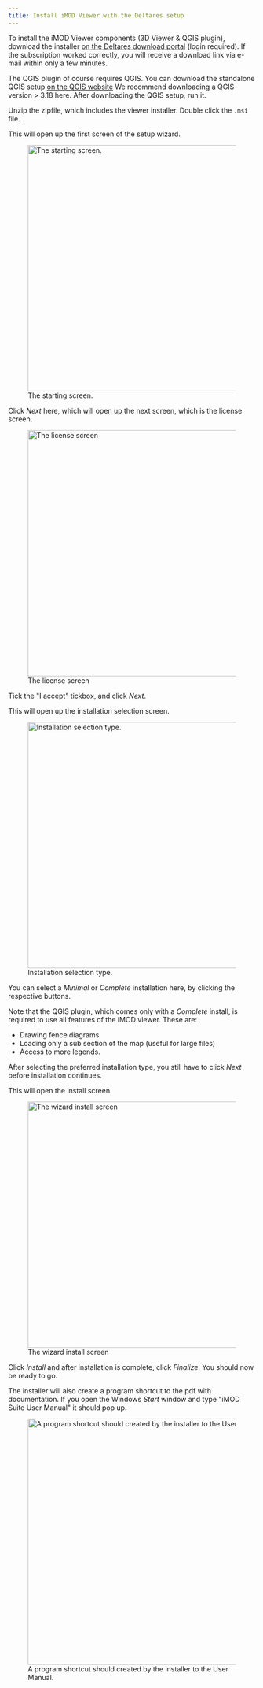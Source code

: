 ```yaml
---
title: Install iMOD Viewer with the Deltares setup
---
```


To install the iMOD Viewer components (3D Viewer & QGIS plugin),
download the installer [on the Deltares download
portal](https://download2.deltares.nl/imod-suite/) (login required). If the
subscription worked correctly, you will receive a download link via
e-mail within only a few minutes.

::: {.callout-warning}

The QGIS plugin of course requires QGIS. You can download the standalone QGIS
setup [on the QGIS website](https://qgis.org/en/site/forusers/download.html) We
recommend downloading a QGIS version \> 3.18 here. After downloading the QGIS
setup, run it.

:::

Unzip the zipfile, which includes the viewer installer. Double click the
``.msi`` file.

This will open up the first screen of the setup wizard.

![The starting
screen.](figures/viewer_installation/wizard_start.png){width="500px"}

Click *Next* here, which will open up the next screen, which is the
license screen.

![The license
screen](figures/viewer_installation/wizard_license.png){width="500px"}

Tick the \"I accept\" tickbox, and click *Next*.

This will open up the installation selection screen.

![Installation selection
type.](figures/viewer_installation/wizard_setup_type.png){width="500px"}

You can select a *Minimal* or *Complete* installation here, by clicking
the respective buttons.

Note that the QGIS plugin, which comes only with a *Complete* install,
is required to use all features of the iMOD viewer. These are:

-   Drawing fence diagrams
-   Loading only a sub section of the map (useful for large files)
-   Access to more legends.

After selecting the preferred installation type, you still have to click
*Next* before installation continues.

This will open the install screen.

![The wizard install
screen](figures/viewer_installation/wizard_install.png){width="500px"}

Click *Install* and after installation is complete, click *Finalize*.
You should now be ready to go.

The installer will also create a program shortcut to the pdf with
documentation. If you open the Windows *Start* window and type \"iMOD
Suite User Manual\" it should pop up.

![A program shortcut should created by the installer to the User
Manual.](figures/viewer_installation/pdf_program_shortcut.png){width="500px"}
